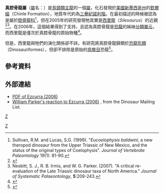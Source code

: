 {{Automatic Taxobox
| taxon = Eucoelophysis
| fossil_range = [[三疊紀|三疊紀]],{{fossilrange|210|208.4}}
| image = 
| image_caption = 
| authority = Sullivan & Lucas, 1999
| type_species = '''鮑氏真腔骨龍<br>''Eucoelophysis baldwini'''''
| type_species_authority = Sullivan & Lucas, 1999 
}}

'''真腔骨龍屬'''（[[屬|屬]]名：{{lang|la|''Eucoelophysis''}}）是[[鳥頸類主龍|鳥頸類主龍]]的一個[[屬|屬]]，化石發現於[[美國|美國]][[新墨西哥州|新墨西哥州]]的[[欽爾組|欽爾組]]（Chinle Formation），地質年代約為[[三疊紀|三疊紀]][[諾利階|諾利階]]。在最初描述的時候被認為是屬於[[腔骨龍科|腔骨龍科]]<ref name="Sullivan&Lucas99">Sullivan, R.M. and Lucas, S.G. (1999). "''Eucoelophysis baldwini'', a new theropod dinosaur from the Upper Triassic of New Mexico, and the status of the original types of Coelophysis". ''Journal of Vertebrate Paleontology'' 19(1): 81-90.</ref>，但在2005年的研究發現牠其實是[[西里龍|西里龍]]（''Silesaurus''）的近親<ref name="nesbittetal05">{{Cite book|author=Nesbitt, S.J., Irmis, R.B., and Parker, W.G.|year=2005|chapter=A critical review of the Triassic North American dinosaur record|editor=Kellner, A.W.A., Henriques, D.D.R., & Rodrigues, T. (eds.)|title=II Congresso Latino-Americano de Paleontologia de Vertebrados, Boletim de Resumos|location=Rio de Janeiro|publisher=Museum Nacional/UFRJ|pages=139}}</ref><ref name="Nesbittetal07">Nesbitt, S. J., R. B. Irmis, and W. G. Parker. (2007). "A critical re-evaluation of the Late Triassic dinosaur taxa of North America." ''Journal of Systematic Palaeontology'', '''5''':209-243.</ref>。在2006年，這個結果得到了支持，且認為真腔骨龍是[[恐龍|恐龍]]的姊妹[[分類單元|分類單元]]，而西里龍是僅次於真腔骨龍的原始物種<ref name="Ezcurra06">{{Cite journal|author=Ezcurra, M.D.|year=2006|title=A review of the systematic position of the dinosauriform archosaur ''Eucoelophysis baldwini'' Sullivan & Lucas, 1999 from the Upper Triassic of New Mexico, USA|journal=Geodiversitas|volume=28|issue=4|pages=649-684|url=http://www.mnhn.fr/museum/front/medias/publication/9255_g06n4a5.pdf|access-date=2007-07-10|archive-date=2007-10-04|archive-url=https://web.archive.org/web/20071004211245/http://www.mnhn.fr/museum/front/medias/publication/9255_g06n4a5.pdf|dead-url=no}}</ref>。

但是，西里龍與牠們的演化關係卻不詳。有研究將真腔骨龍歸類於[[恐龍形類|恐龍形類]]（Dinosauriformes），但卻不排除是原始的[[鳥臀目|鳥臀目]]恐龍<ref name="dzik03">{{Cite journal|author=Dzik, J.|year=2003|title=A beaked herbivorous archosaur with dinosaur affinities from the early Late Triassic of Poland|journal=Journal of Vertebrate Paleontology|volume=23|issue=3|pages=556-574}}</ref>。

==參考資料==
{{reflist}}

==外部連結==
*[http://www.mnhn.fr/museum/front/medias/publication/9255_g06n4a5.pdf PDF of Ezcurra (2006)] {{Wayback|url=http://www.mnhn.fr/museum/front/medias/publication/9255_g06n4a5.pdf |date=20071004211245 }}
*[http://dml.cmnh.org/2007Jan/msg00017.html William Parker's reaction to Ezcurra (2006)] {{Wayback|url=http://dml.cmnh.org/2007Jan/msg00017.html |date=20160303184635 }}, from the Dinosaur Mailing List.
{{主龍形下綱|A.}}
{{Taxonbar|from=Q2704941}}

[[Category:三疊紀爬行動物|Z]]
[[分類:西里龍科|Z]]